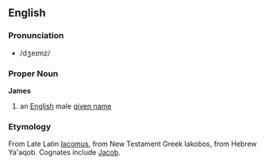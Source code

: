 ==English==
===Pronunciation===
*/dʒeɪmz/

===Proper Noun===
'''James'''

#an [[English]] male [[given name]]

===Etymology===
From Late Latin [[Iacomus]], from New Testament Greek Iakobos, from Hebrew Ya'aqob. Cognates include [[Jacob]].